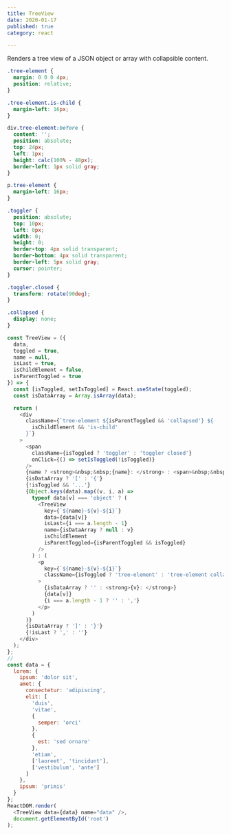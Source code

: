 ```yaml
---
title: TreeView
date: 2020-01-17
published: true
category: react

---
```

Renders a tree view of a JSON object or array with collapsible content.

```css
.tree-element {
  margin: 0 0 0 4px;
  position: relative;
}

.tree-element.is-child {
  margin-left: 16px;
}

div.tree-element:before {
  content: '';
  position: absolute;
  top: 24px;
  left: 1px;
  height: calc(100% - 48px);
  border-left: 1px solid gray;
}

p.tree-element {
  margin-left: 16px;
}

.toggler {
  position: absolute;
  top: 10px;
  left: 0px;
  width: 0;
  height: 0;
  border-top: 4px solid transparent;
  border-bottom: 4px solid transparent;
  border-left: 5px solid gray;
  cursor: pointer;
}

.toggler.closed {
  transform: rotate(90deg);
}

.collapsed {
  display: none;
}

```

```js
const TreeView = ({
  data,
  toggled = true,
  name = null,
  isLast = true,
  isChildElement = false,
  isParentToggled = true
}) => {
  const [isToggled, setIsToggled] = React.useState(toggled);
  const isDataArray = Array.isArray(data);

  return (
    <div
      className={`tree-element ${isParentToggled && 'collapsed'} ${
        isChildElement && 'is-child'
      }`}
    >
      <span
        className={isToggled ? 'toggler' : 'toggler closed'}
        onClick={() => setIsToggled(!isToggled)}
      />
      {name ? <strong>&nbsp;&nbsp;{name}: </strong> : <span>&nbsp;&nbsp;</span>}
      {isDataArray ? '[' : '{'}
      {!isToggled && '...'}
      {Object.keys(data).map((v, i, a) =>
        typeof data[v] === 'object' ? (
          <TreeView
            key={`${name}-${v}-${i}`}
            data={data[v]}
            isLast={i === a.length - 1}
            name={isDataArray ? null : v}
            isChildElement
            isParentToggled={isParentToggled && isToggled}
          />
        ) : (
          <p
            key={`${name}-${v}-${i}`}
            className={isToggled ? 'tree-element' : 'tree-element collapsed'}
          >
            {isDataArray ? '' : <strong>{v}: </strong>}
            {data[v]}
            {i === a.length - 1 ? '' : ','}
          </p>
        )
      )}
      {isDataArray ? ']' : '}'}
      {!isLast ? ',' : ''}
    </div>
  );
};
//
const data = {
  lorem: {
    ipsum: 'dolor sit',
    amet: {
      consectetur: 'adipiscing',
      elit: [
        'duis',
        'vitae',
        {
          semper: 'orci'
        },
        {
          est: 'sed ornare'
        },
        'etiam',
        ['laoreet', 'tincidunt'],
        ['vestibulum', 'ante']
      ]
    },
    ipsum: 'primis'
  }
};
ReactDOM.render(
  <TreeView data={data} name="data" />,
  document.getElementById('root')
);
```